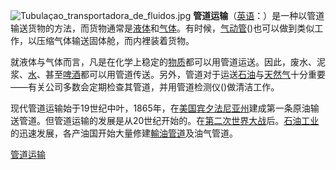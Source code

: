 {{multiple issues|
{{expand|time=2014-08-04T09:59:11+00:00}}
{{expert|time=2014-08-04T09:59:11+00:00}}
{{unreferenced|time=2014-08-04T09:59:11+00:00}}
}}
[[File:Tubulaçao_transportadora_de_fluidos.jpg|right]]
'''管道运输'''（[[英语|英语]]：'''{{lang|en|Pipeline transport}}'''）是一种以管道输送货物的方法，而货物通常是[[液体|液体]]和[[气体|气体]]。有时候，[[气动管|气动管]]({{lang|en|pneumatic tube}})也可以做到类似工作，以压缩气体输送固体舱，而内裡装着货物。

就液体与气体而言，凡是在化学上稳定的[[物质|物质]]都可以用管道运送。因此，废水、泥浆、[[水|水]]、甚至[[啤酒|啤酒]]都可以用管道传送。另外，管道对于运送[[石油|石油]]与[[天然气|天然气]]十分重要——有关公司多数会定期检查其管道，并用管道检测仪({{lang|en|pipeline inspection gauge}})做清洁工作。

现代管道运输始于19世纪中叶，1865年，在[[美国|美国]][[宾夕法尼亚州|宾夕法尼亚州]]建成第一条原油输送管道。但管道运输的发展是从20世纪开始的。在[[第二次世界大战|第二次世界大战]]后。[[石油工业|石油工业]]的迅速发展，各产油国开始大量修建[[輸油管道|輸油管道]]及油气管道。

{{Authority control}}
[[Category:管道运输|]]